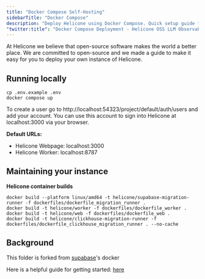 ```yaml
---
title: "Docker Compose Self-Hosting"
sidebarTitle: "Docker Compose"
description: "Deploy Helicone using Docker Compose. Quick setup guide for running a containerized instance of the LLM observability platform on your local machine or server."
"twitter:title": "Docker Compose Deployment - Helicone OSS LLM Observability"
---
```


At Helicone we believe that open-source software makes the world a better place. We are committed to open-source and we made a guide to make it easy for you to deploy your own instance of Helicone.

## Running locally

```
cp .env.example .env
docker compose up
```

<Note>
  To create a user go to http://localhost:54323/project/default/auth/users and
  add your account. You can use this account to sign into Helicone at
  localhost:3000 via your browser.
</Note>

**Default URLs:**

- Helicone Webpage: localhost:3000
- Helicone Worker: localhost:8787

## Maintaining your instance

**Helicone container builds**

```
docker build --platform linux/amd64 -t helicone/supabase-migration-runner -f dockerfiles/dockerfile_migration_runner .
docker build -t helicone/worker -f dockerfiles/dockerfile_worker .
docker build -t helicone/web -f dockerfiles/dockerfile_web .
docker build -t helicone/clickhouse-migration-runner -f dockerfiles/dockerfile_clickhouse_migration_runner . --no-cache
```

## Background

This folder is forked from [supabase](https://github.com/supabase/supabase/tree/master/docker)'s docker

Here is a helpful guide for getting started: [here](https://supabase.com/docs/guides/self-hosting/docker)
